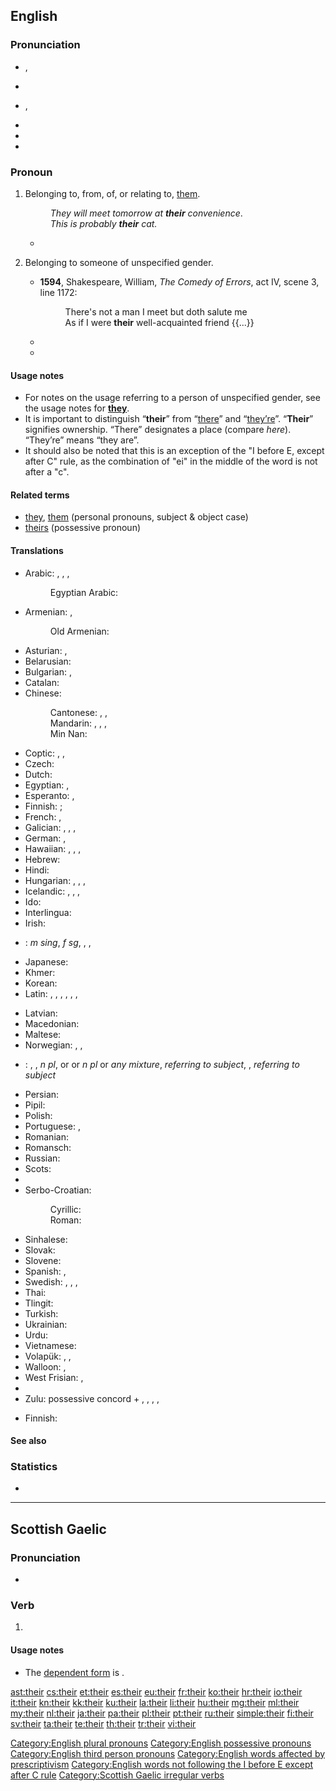 ==English==

===Pronunciation===
* {{a|UK}} {{IPA|/ðɛə(ɹ)/|/ðɛː(ɹ)/}}, {{X-SAMPA|/DE@(r\)/|/DE:{r\}/}}
* {{audio|en-gb-their.ogg|Audio (UK)}}
* {{a|US}} {{IPA|/ðɛɚ/}}, {{X-SAMPA|/DE@'/}}
* {{audio|en-us-their.ogg|Audio (US)}}
* {{rhymes|ɛə(ɹ)}}
* {{homophones|lang=en|there|they're}}

===Pronoun===
{{wikipedia}}
{{en-pron}}

# {{context|possessive|lang=en}} Belonging to, from, of, or relating to, [[them]].
#: ''They will meet tomorrow at '''their''' convenience''.
#: ''This is probably '''their''' cat.''
#* {{quote-news
|year=2012
|date=May 5
|author=Phil McNulty
|title=Chelsea 2-1 Liverpool
|work=BBC Sport
|url=http://www.bbc.co.uk/sport/0/football/17878435
|page=
|passage=For Liverpool, '''their''' season will now be regarded as a relative disappointment after failure to add the FA Cup to the Carling Cup and not mounting a challenge to reach the Champions League places.}}
# {{context|possessive|lang=en}} Belonging to someone of unspecified gender.
#* '''1594''', Shakespeare, William, ''The Comedy of Errors'', act IV, scene 3, line 1172:
#*: There's not a man I meet but doth salute me<br />As if I were '''their''' well-acquainted friend {{...}}
#* {{quote-book|year=2006|title=First on the Scene: Student Reference Guide|author=St. John Ambulance|isbn=1-894070-56-9|section=Lesson 2, page 3|passage=Place the casualty on '''their''' back with feet and legs raised—this is called the ''shock position''. [emphasis in original] Once the casualty is positioned, cover them to preserve body heat, but do not overheat.}}
#* {{quote-book
|year = 2007
|first = J. K.
|last = Rowling
|authorlink = J. K. Rowling
|title = {{w|Harry Potter and the Deathly Hallows}}
|location = (quoted edition: London
|publisher=Bloomsbury, 2008
|isbn = 978 0 7475 9586 1
|page = 93)
|passage = ‘I mean ... if somebody made a mistake,’ Harry went on, ‘and let something slip, I know they didn’t mean to do it. It’s not '''their''' fault,’ he repeated, again a little louder than he would usually have spoken.
}}

====Usage notes====
* For notes on the usage referring to a person of unspecified gender, see the usage notes for '''[[they]]'''.
* It is important to distinguish “'''their'''” from “[[there]]” and “[[they're|they’re]]”. “'''Their'''” signifies ownership. “There” designates a place (compare ''here''). “They’re” means “they are”.
* It should also be noted that this is an exception of the "I before E, except after C" rule, as the combination of "ei" in the middle of the word is not after a "c".

====Related terms====
* [[they]], [[them]] (personal pronouns, subject & object case)
* [[theirs]] (possessive pronoun)

====Translations====
{{trans-top|belonging to them}}
* Arabic: {{t-|ar|لهم|tr=láhum}}, {{t+|ar|هم|alt=ـهُمْ|tr=-hum|m}}, {{t-|ar|هن|alt=ـهُنَّ|tr=-hunna|f}}, {{t-|ar|هما|d|alt=ـهُما|tr=-humaa}}
*: Egyptian Arabic: {{tø|arz|هم|alt='''ـهم'''|tr=-hum|sc=Arab}}
* Armenian: {{t-|hy|նրանց|tr=nranc’}}, {{l|hy|իրենց|tr=irenc’}}
*: Old Armenian: {{tø|xcl|նոցա|tr=nocʿa}}
* Asturian: {{t+|ast|so}}, {{t+|ast|sos|p}}
* Belarusian: {{t-|be|іх|tr=ix}}
* Bulgarian: {{t-|bg|техен|tr=téhen}}, {{t-|bg|им|tr=im|sc=Cyrl}}
* Catalan: {{t-|ca|llur}}
* Chinese:
*: Cantonese: {{qualifier|formal, written}} {{tø|yue|他們|alt=他們的|sc=Hant}}, {{tø|yue|他们|tr=ta1 mun4 dik1|alt=他们的|sc=Hant}}, {{qualifier|vernacular}} {{tø|yue|佢哋|tr=keoi5 dei6 dik1|alt=佢哋嘅|sc=Hant}}
*: Mandarin: {{t-|cmn|他們|alt=他們的|sc=Hani}}, {{t-|cmn|他们|alt=他们的|tr=tāmen-de|sc=Hani}}, {{t-|cmn|她們|alt=她們的|sc=Hani}}, {{t-|cmn|她们|alt=她们的|tr=tāmen-de|sc=Hani}} {{qualifier|of females}}
*: Min Nan: {{t-|nan|亻因|tr=[[in]]}}
* Coptic: {{tø|cop|ⲡⲟⲩ|m|tr=pw}}, {{tø|cop|ⲧⲟⲩ|f|tr=tw}}, {{tø|cop|ⲛⲟⲩ|m-p|f-p|tr=nw}}
* Czech: {{t+|cs|jejich}}
* Dutch: {{t+|nl|hun}}
* Egyptian: {{qualifier|archaic}} {{tø|egy|𓋴𓈖𓏥|tr=sn}}, {{qualifier|late egyptian}} {{tø|egy|𓏲𓏥|tr=w}}
* Esperanto: {{t-|eo|ilia}}, {{t-|eo|iliaj|p}}
* Finnish: {{qualifier|if owners are people}} {{t+|fi|heidän}}; {{qualifier|if owners are not people}} {{t+|fi|niiden}} 
* French: {{t+|fr|leur|s}}, {{t+|fr|leurs|p}}
* Galician: {{t+|gl|seu|m}}, {{t-|gl|súa|f}}, {{t-|gl|seus|m-p}}, {{t-|gl|súas|f-p}}
* German: {{t+|de|ihr}}, {{t+|de|ihre}}
* Hawaiian: {{qualifier|dual}} {{tø|haw|ko}} {{tø|haw|lāua}}, {{tø|haw|kā}} {{tø|haw|lāua}}, {{qualifier|plural}} {{tø|haw|ko}} {{tø|haw|lākou}}, {{tø|haw|kā}} {{tø|haw|lākou}}
* Hebrew: {{t-|he|שלהם|p|tr=shelahém|sc=Hebr}}
* Hindi: {{t-|hi|उनका|tr=unkā}}
* Hungarian: {{t|hu|-uk}}, {{t|hu|-ük}}, {{t|hu|-juk}}, {{t|hu|-jük}}
* Icelandic: {{t+|is|þeirra}}, {{t+|is|sinn|m}}, {{t+|is|sín|f}}, {{t+|is|sitt|n}}
* Ido: {{t+|io|lia}}
* Interlingua: {{t-|ia|lor}}
* Irish: {{t+|ga|a}}
* {{ttbc|it}}: {{t|it|il loro}} ''m sing'', {{t|it|la loro}} ''f sg'', {{t|it|i loro|m-p}}, {{t|it|le loro|f-p}}, {{t+|it|loro}}
* Japanese: {{t-|ja|彼ら|alt=彼らの|tr=かれらの, karera-no}}
* Khmer: {{t-|km|របស់គេ|tr=rɔbɑh kei|sc=Khmr}}
* Korean: {{t-|ko|그들의|tr=geudeul-ui|sc=Hang}}
* Latin: {{t+|la|suus}}, {{t-|la|illorum|m|n}}, {{t-|la|illarum|f}}, {{t-|la|eorum|m|n}}, {{t-|la|earum|f}}, {{t-|la|horum|m|n}}, {{t-|la|harum|f}}
{{trans-mid}}
* Latvian: {{t+|lv|viņu}}
* Macedonian: {{t-|mk|нивен|tr=níven}}
* Maltese: {{t-|mt|tagħhom}}
* Norwegian: {{t+|no|deres}}, {{t+|no|sin}}, {{t+|no|sine}} {{qualifier|own, generic}}
* {{ttbc|nov}}: {{qualifier|1}} {{t|nov|losen|m-p}}, {{qualifier|1}} {{t|nov|lasen|f-p}}, {{qualifier|1}} {{t|nov|lusen}} ''n pl '', {{qualifier|1}} {{t|nov|lesen|m-p|f-p}} or or ''n pl'' or ''any mixture'', {{qualifier|1}} {{t|nov|sen}} ''referring to subject'', {{qualifier|2}} {{t|nov|len}}, {{qualifier|2}} {{t|nov|sen}} ''referring to subject''
* Persian: {{t+|fa|شان|alt=ـشان|tr=-e-shān}}
* Pipil: {{tø|ppl|in-}}
* Polish: {{t+|pl|ich}}
* Portuguese: {{t+|pt|seu}}, {{t+|pt|seus}}
* Romanian: {{t+|ro|lor}}
* Romansch: {{t-|rm|lur}}
* Russian: {{t+|ru|их|tr=ix}}
* Scots: {{tø|sco|thair}}
* {{trreq|gd}}
* Serbo-Croatian:
*: Cyrillic: {{t-|sh|њихов|sc=Cyrl}}
*: Roman: {{t-|sh|njihov}}
* Sinhalese: {{t|si|ඔවුන්ගේ|tr=ovungē|sc=Sinh}}
* Slovak: {{t-|sk|ich}}
* Slovene: {{t+|sl|njihov|alt=njíhov}}
* Spanish: {{t+|es|su|s}}, {{t+|es|sus|p}}
* Swedish: {{t+|sv|deras}}, {{t+|sv|sin}} {{qualifier|c, singular}}, {{t+|sv|sitt}} {{qualifier|n, singular}}, {{t+|sv|sina}} {{p}}
* Thai: {{t-|th|ของเขา|tr=kŏng kăo}}
* Tlingit: {{tø|tli|has du}}
* Turkish: {{t+|tr|onların}}
* Ukrainian: {{t-|uk|їх|tr=jix}}
* Urdu: {{t-|ur|ان کا|tr=un kā}}
* Vietnamese: {{t-|vi|của họ}}
* Volapük: {{qualifier|masculine}} {{t+|vo|omsik}}, {{qualifier|feminine}} {{t-|vo|ofsik}}, {{qualifier|neuter or of mixed or unspecified gender}} {{t+|vo|onsik}}
* Walloon: {{t+|wa|leu|c}}, {{t-|wa|leus|c-p}}
* West Frisian: {{t-|fy|har}}, {{t-|fy|harren}}
* {{trreq|yi}}
* Zulu: possessive concord + {{t-|zu|bo|c2|alt=-bo}} {{qualifier|usually for people}}, {{t-|zu|yo|c4|alt=-yo}}, {{t-|zu|wo|c6|alt=-wo}}, {{t-|zu|zo|c8|alt=-zo}}, {{t-|zu|zo|c10|alt=-zo}}
{{trans-bottom}}

{{trans-top|belonging to someone of unspecified gender}}
* Finnish: {{t|fi|hänen}}
{{trans-mid}}
{{trans-bottom}}

====See also====
{{English personal pronouns}}

===Statistics===
* {{rank|my|were|are|37|their|one|so|me}}

[[Category:English plural pronouns]]
[[Category:English possessive pronouns]]
[[Category:English third person pronouns]]
[[Category:English words affected by prescriptivism]]
[[Category:English words not following the I before E except after C rule]]

----

==Scottish Gaelic==

===Pronunciation===
* {{IPA|/heːr/|lang=gd}}

===Verb===
{{head|gd|verb form}}

# {{form of|Future tense|abair|lang=gd}}

====Usage notes====
* The [[dependent|dependent form]] is {{l|gd|abair}}.

[[Category:Scottish Gaelic irregular verbs]]

[[ast:their]]
[[cs:their]]
[[et:their]]
[[es:their]]
[[eu:their]]
[[fr:their]]
[[ko:their]]
[[hr:their]]
[[io:their]]
[[it:their]]
[[kn:their]]
[[kk:their]]
[[ku:their]]
[[la:their]]
[[li:their]]
[[hu:their]]
[[mg:their]]
[[ml:their]]
[[my:their]]
[[nl:their]]
[[ja:their]]
[[pa:their]]
[[pl:their]]
[[pt:their]]
[[ru:their]]
[[simple:their]]
[[fi:their]]
[[sv:their]]
[[ta:their]]
[[te:their]]
[[th:their]]
[[tr:their]]
[[vi:their]]